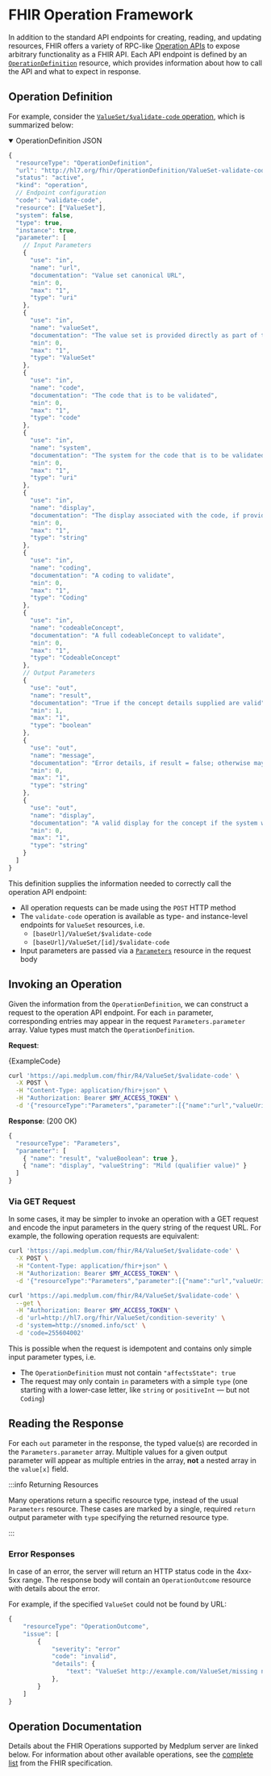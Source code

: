 


# FHIR Operation Framework

In addition to the standard API endpoints for creating, reading, and updating resources, FHIR offers a variety of
RPC-like [Operation APIs](https://www.hl7.org/fhir/operations.html) to expose arbitrary functionality as a FHIR API.
Each API endpoint is defined by an [`OperationDefinition`](http://hl7.org/fhir/R4/operationdefinition.html) resource,
which provides information about how to call the API and what to expect in response.

## Operation Definition

For example, consider the [`ValueSet/$validate-code` operation](https://www.hl7.org/fhir/R4/valueset-operation-validate-code.html),
which is summarized below:

<details open>
<summary>OperationDefinition JSON</summary>

```js
{
  "resourceType": "OperationDefinition",
  "url": "http://hl7.org/fhir/OperationDefinition/ValueSet-validate-code",
  "status": "active",
  "kind": "operation",
  // Endpoint configuration
  "code": "validate-code",
  "resource": ["ValueSet"],
  "system": false,
  "type": true,
  "instance": true,
  "parameter": [
    // Input Parameters
    {
      "use": "in",
      "name": "url",
      "documentation": "Value set canonical URL",
      "min": 0,
      "max": "1",
      "type": "uri"
    },
    {
      "use": "in",
      "name": "valueSet",
      "documentation": "The value set is provided directly as part of the request",
      "min": 0,
      "max": "1",
      "type": "ValueSet"
    },
    {
      "use": "in",
      "name": "code",
      "documentation": "The code that is to be validated",
      "min": 0,
      "max": "1",
      "type": "code"
    },
    {
      "use": "in",
      "name": "system",
      "documentation": "The system for the code that is to be validated",
      "min": 0,
      "max": "1",
      "type": "uri"
    },
    {
      "use": "in",
      "name": "display",
      "documentation": "The display associated with the code, if provided",
      "min": 0,
      "max": "1",
      "type": "string"
    },
    {
      "use": "in",
      "name": "coding",
      "documentation": "A coding to validate",
      "min": 0,
      "max": "1",
      "type": "Coding"
    },
    {
      "use": "in",
      "name": "codeableConcept",
      "documentation": "A full codeableConcept to validate",
      "min": 0,
      "max": "1",
      "type": "CodeableConcept"
    },
    // Output Parameters
    {
      "use": "out",
      "name": "result",
      "documentation": "True if the concept details supplied are valid",
      "min": 1,
      "max": "1",
      "type": "boolean"
    },
    {
      "use": "out",
      "name": "message",
      "documentation": "Error details, if result = false; otherwise may contain hints and warnings",
      "min": 0,
      "max": "1",
      "type": "string"
    },
    {
      "use": "out",
      "name": "display",
      "documentation": "A valid display for the concept if the system wishes to display this to a user",
      "min": 0,
      "max": "1",
      "type": "string"
    }
  ]
}
```

</details>

This definition supplies the information needed to correctly call the operation API endpoint:

- All operation requests can be made using the `POST` HTTP method
- The `validate-code` operation is available as type- and instance-level endpoints for `ValueSet` resources, i.e.
  - `[baseUrl]/ValueSet/$validate-code`
  - `[baseUrl]/ValueSet/[id]/$validate-code`
- Input parameters are passed via a [`Parameters`](/docs/api/fhir/resources/parameters) resource in the request body

## Invoking an Operation

Given the information from the `OperationDefinition`, we can construct a request to the operation API endpoint. For
each `in` parameter, corresponding entries may appear in the request `Parameters.parameter` array. Value types must
match the `OperationDefinition`.

**Request**:

<Tabs>
  <TabItem value="ts" label="TypeScript">
    <MedplumCodeBlock language="ts" selectBlocks="request">
      {ExampleCode}
    </MedplumCodeBlock>
  </TabItem>
  <TabItem value="curl" label="cURL">

```bash
curl 'https://api.medplum.com/fhir/R4/ValueSet/$validate-code' \
  -X POST \
  -H "Content-Type: application/fhir+json" \
  -H "Authorization: Bearer $MY_ACCESS_TOKEN" \
  -d '{"resourceType":"Parameters","parameter":[{"name":"url","valueUri":"http://hl7.org/fhir/ValueSet/condition-severity"},{"name":"coding","valueCoding":{"system":"http://snomed.info/sct","code":"255604002"}}]}'
```

  </TabItem>
</Tabs>

**Response**: (200 OK)

```js
{
  "resourceType": "Parameters",
  "parameter": [
    { "name": "result", "valueBoolean": true },
    { "name": "display", "valueString": "Mild (qualifier value)" }
  ]
}
```

### Via GET Request

In some cases, it may be simpler to invoke an operation with a GET request and encode the input parameters in the query
string of the request URL. For example, the following operation requests are equivalent:

```bash
curl 'https://api.medplum.com/fhir/R4/ValueSet/$validate-code' \
  -X POST \
  -H "Content-Type: application/fhir+json" \
  -H "Authorization: Bearer $MY_ACCESS_TOKEN" \
  -d '{"resourceType":"Parameters","parameter":[{"name":"url","valueUri":"http://hl7.org/fhir/ValueSet/condition-severity"},{"name":"system","valueUri":"http://snomed.info/sct"},{"name":"code","valueCode":"255604002"}]}'

curl 'https://api.medplum.com/fhir/R4/ValueSet/$validate-code' \
  --get \
  -H "Authorization: Bearer $MY_ACCESS_TOKEN" \
  -d 'url=http://hl7.org/fhir/ValueSet/condition-severity' \
  -d 'system=http://snomed.info/sct' \
  -d 'code=255604002'
```

This is possible when the request is idempotent and contains only simple input parameter types, i.e.

- The `OperationDefinition` must not contain `"affectsState": true`
- The request may only contain `in` parameters with a simple `type`
  (one starting with a lower-case letter, like `string` or `positiveInt` — but not `Coding`)

## Reading the Response

For each `out` parameter in the response, the typed value(s) are recorded in the `Parameters.parameter` array. Multiple
values for a given output parameter will appear as multiple entries in the array, **not** a nested array in the `value[x]`
field.

:::info Returning Resources

Many operations return a specific resource type, instead of the usual `Parameters` resource. These cases are marked by
a single, required `return` output parameter with `type` specifying the returned resource type.

:::

### Error Responses

In case of an error, the server will return an HTTP status code in the 4xx-5xx range. The response body will contain
an `OperationOutcome` resource with details about the error.

For example, if the specified `ValueSet` could not be found by URL:

```js
{
    "resourceType": "OperationOutcome",
    "issue": [
        {
            "severity": "error"
            "code": "invalid",
            "details": {
                "text": "ValueSet http://example.com/ValueSet/missing not found"
            },
        }
    ]
}
```

## Operation Documentation

Details about the FHIR Operations supported by Medplum server are linked below. For information about other available
operations, see the [complete list](https://www.hl7.org/fhir/R4/operationslist.html) from the FHIR specification.

<DocCardList items={useCurrentSidebarCategory().items} />
